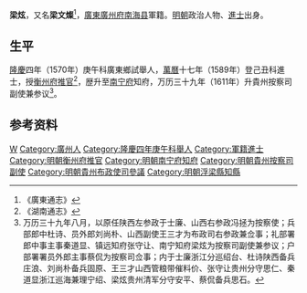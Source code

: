'''梁炫'''，又名'''梁文燦'''<ref>《廣東通志》</ref>，[[廣東|廣東]][[廣州府|廣州府]][[南海县|南海县]]軍籍。[[明朝|明朝]]政治人物、[[進士|進士]]出身。

== 生平 ==
[[隆庆_(明朝)|隆慶]]四年（1570年）庚午科廣東鄉試舉人，[[萬曆|萬曆]]十七年（1589年）登己丑科進士，授[[衡州府|衡州府]][[推官|推官]]<ref>《湖南通志》</ref>，歴升至[[南宁府|南宁府]]知府，万历三十九年（1611年）升貴州按察司副使兼参议<ref>万历三十九年八月，以原任陕西左参政于士廉、山西右参政冯拯为按察使；兵部郎中杜诗、员外郎刘尚朴、山西副使王三才为布政司右参政兼佥事；礼部署郎中事主事秦道显、镇远知府张守让、南宁知府梁炫为按察司副使兼参议；户部署署员外郎主事蔡侃为按察司佥事；内于士廉浙江分巡绍台、杜诗陕西备兵庄浪、刘尚朴备兵固原、王三才山西管粮带催料价、张守让贵州分守思仁、秦道显浙江巡海兼理宁绍、梁炫贵州清军分守安平、蔡侃备兵思石。</ref>。

== 参考资料 ==
{{reflist}}

{{start box}}
{{s-off}}
{{s-before|[[周昊|周昊]]}}
{{s-title|明朝浮梁縣知縣|1590年－1594年}}
{{s-after|[[張聯奎_(富順)|張聯奎]]}}
{{end box}}

{{萬曆十七年己丑科殿試金榜}}

{{Authority control}}

{{DEFAULTSORT:Liang梁}}
[[Category:梁姓|W]]
[[Category:廣州人|Category:廣州人]]
[[Category:隆慶四年庚午科舉人|Category:隆慶四年庚午科舉人]]
[[Category:軍籍進士|Category:軍籍進士]]
[[Category:明朝衡州府推官|Category:明朝衡州府推官]]
[[Category:明朝南宁府知府|Category:明朝南宁府知府]]
[[Category:明朝貴州按察司副使|Category:明朝貴州按察司副使]]
[[Category:明朝貴州布政使司參議|Category:明朝貴州布政使司參議]]
[[Category:明朝浮梁縣知縣|Category:明朝浮梁縣知縣]]


{{明朝人物小作品}}